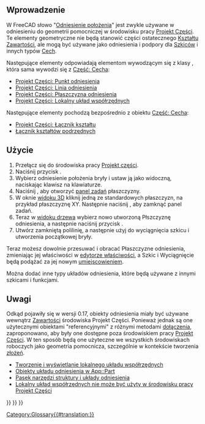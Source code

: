 <languages/>

<span id="Introduction"></span>
==Wprowadzenie==

W FreeCAD słowo "[[Datum/pl|Odniesienie położenia]]" jest zwykle używane w odniesieniu do geometrii pomocniczej w środowisku pracy [[PartDesign_Workbench/pl|Projekt Części]]. Te elementy geometryczne nie będą stanowić części ostatecznego [[Shape/pl|Kształtu]] [[Body/pl|Zawartości]], ale mogą być używane jako odniesienia i podpory dla [[Sketch/pl|Szkiców]] i innych typów [[Feature/pl|Cech]].

Następujące elementy odpowiadają elementom wywodzącym się z klasy {{incode|Part::Datum}}, która sama wywodzi się z [[Part_Feature/pl|Część: Cecha]]:
* [[PartDesign_Point/pl|Projekt Części: Punkt odniesienia]]
* [[PartDesign_Line/pl|Projekt Części: Linia odniesienia]]
* [[PartDesign_Plane/pl|Projekt Części: Płaszczyzna odniesienia]]
* [[PartDesign_CoordinateSystem/pl|Projekt Części: Lokalny układ współrzędnych]]

Następujące elementy pochodzą bezpośrednio z obiektu [[Part_Feature/pl|Część: Cecha]]:
* [[PartDesign_ShapeBinder/pl|Projekt Części: Łącznik kształtu]]
* [[PartDesign_SubShapeBinder/pl|Łącznik kształtów podrzędnych]]

<span id="Usage"></span>
==Użycie==

# Przełącz się do środowiska pracy [[PartDesign_Workbench/pl|Projekt części]].
# Naciśnij przycisk {{Button|[[File:PartDesign_Body.svg|16px]] [[PartDesign_Body/pl|Utwórz zawartość]]}}.
# Wybierz odniesienie położenia bryły i ustaw ją jako widoczną, naciskając klawisz {{KEY|Spacja}} na klawiaturze.
# Naciśnij {{Button|[[File:PartDesign_Plane.svg|16px]] [[PartDesign_Plane/pl|Utwórz płaszczyznę odniesienia]]}}, aby otworzyć [[Task_panel/pl|panel zadań]]  płaszczyzny.
# W oknie [[3D_view/pl|widoku 3D]] kliknij jedną ze standardowych płaszczyzn, na przykład płaszczyznę XY. Następnie naciśnij {{Button|OK}}, aby zamknąć panel zadań.
# Teraz w [[Tree_view/pl|widoku drzewa]] wybierz nowo utworzoną Płszczyznę odniesienia, a następnie naciśnij przycisk {{Button|[[File:PartDesign_NewSketch.svg|16px]] [[PartDesign_NewSketch/pl|Utwórz szkic]]}}.
# Utwórz zamkniętą polilinię, a następnie użyj {{Button|[[File:PartDesign_Pad.svg|16px]] [[PartDesign_Pad/pl|wyciągnięcia]]}} do wyciągnięcia szkicu i utworzenia początkowej bryły.

Teraz możesz dowolnie przesuwać i obracać Płaszczyzne odniesienia, zmieniając jej właściwości w [[Property_editor/pl|edytorze właściwości]], a Szkic i Wyciągnięcie będą podążać za jej nowym [[Placement/pl|umiejscowieniem]].

Można dodać inne typy układów odniesienia, które będą używane z innymi szkicami i funkcjami.

<span id="Notes"></span>
==Uwagi==

Odkąd pojawiły się w wersji 0.17, obiekty odniesienia miały być używane wewnątrz [[PartDesign_Body/pl|Zawartości]] środowiska Projekt Części. Ponieważ jednak są one użytecznymi obiektami "referencyjnymi" z różnymi metodami [[Part_EditAttachment/pl|dołączenia]], zaproponowano, aby były one dostępne poza środowiskiem pracy [[PartDesign_Workbench/pl|Projekt Części]]. W ten sposób będą one użyteczne we wszystkich środowiskach roboczych jako geometria pomocnicza, szczególnie w kontekście tworzenia [[Assembly/pl|złożeń]].
* [https://forum.freecad.org/viewtopic.php?f=10&t=2604 Tworzenie i wyświetlanie lokalnego układu współrzędnych]
* [https://forum.freecad.org/viewtopic.php?f=22&t=33654 Obiekty układu odniesienia w App::Part]
* [https://forum.freecad.org/viewtopic.php?t=42759 Pasek narzędzi struktury i układy odniesienia]
* [https://forum.freecad.org/viewtopic.php?f=3&t=42960 Lokalny układ współrzędnych nie może być użyty w środowisku pracy Projekt Części]

{{PartDesign Tools navi{{#translation:}}}}
{{Document objects navi{{#translation:}}}}
{{Userdocnavi{{#translation:}}}}
[[Category:Glossary{{#translation:}}]]
